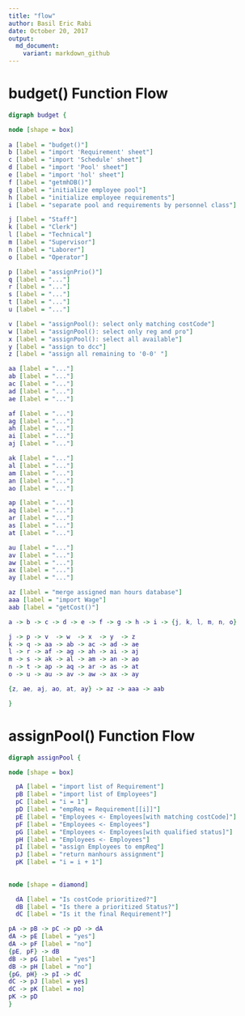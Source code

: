 ```yaml
---
title: "flow"
author: Basil Eric Rabi
date: October 20, 2017
output:
  md_document:
    variant: markdown_github
---
```


# budget() Function Flow
```dot
digraph budget {

node [shape = box]
  
a [label = "budget()"]
b [label = "import 'Requirement' sheet"]
c [label = "import 'Schedule' sheet"]
d [label = "import 'Pool' sheet"]
e [label = "import 'hol' sheet"]
f [label = "getmhDB()"]
g [label = "initialize employee pool"]
h [label = "initialize employee requirements"]
i [label = "separate pool and requirements by personnel class"]

j [label = "Staff"]
k [label = "Clerk"]
l [label = "Technical"]
m [label = "Supervisor"]
n [label = "Laborer"]
o [label = "Operator"]

p [label = "assignPrio()"]
q [label = "..."]
r [label = "..."]
s [label = "..."]
t [label = "..."]
u [label = "..."]

v [label = "assignPool(): select only matching costCode"]
w [label = "assignPool(): select only reg and pro"]
x [label = "assignPool(): select all available"]
y [label = "assign to dcc"]
z [label = "assign all remaining to '0-0' "]

aa [label = "..."]
ab [label = "..."]
ac [label = "..."]
ad [label = "..."]
ae [label = "..."]

af [label = "..."]
ag [label = "..."]
ah [label = "..."]
ai [label = "..."]
aj [label = "..."]

ak [label = "..."]
al [label = "..."]
am [label = "..."]
an [label = "..."]
ao [label = "..."]

ap [label = "..."]
aq [label = "..."]
ar [label = "..."]
as [label = "..."]
at [label = "..."]

au [label = "..."]
av [label = "..."]
aw [label = "..."]
ax [label = "..."]
ay [label = "..."]

az [label = "merge assigned man hours database"]
aaa [label = "import Wage"]
aab [label = "getCost()"]

a -> b -> c -> d -> e -> f -> g -> h -> i -> {j, k, l, m, n, o}

j -> p -> v  -> w  -> x  -> y  -> z
k -> q -> aa -> ab -> ac -> ad -> ae
l -> r -> af -> ag -> ah -> ai -> aj
m -> s -> ak -> al -> am -> an -> ao
n -> t -> ap -> aq -> ar -> as -> at
o -> u -> au -> av -> aw -> ax -> ay

{z, ae, aj, ao, at, ay} -> az -> aaa -> aab

}
```

# assignPool() Function Flow
```dot
digraph assignPool {

node [shape = box]

  pA [label = "import list of Requirement"]
  pB [label = "import list of Employees"]
  pC [label = "i = 1"]
  pD [label = "empReq = Requirement[[i]]"]
  pE [label = "Employees <- Employees[with matching costCode]"]
  pF [label = "Employees <- Employees"]
  pG [label = "Employees <- Employees[with qualified status]"]
  pH [label = "Employees <- Employees"]
  pI [label = "assign Employees to empReq"]
  pJ [label = "return manhours assignment"]
  pK [label = "i = i + 1"]
  
  
node [shape = diamond]

  dA [label = "Is costCode prioritized?"]
  dB [label = "Is there a prioritized Status?"]
  dC [label = "Is it the final Requirement?"]

pA -> pB -> pC -> pD -> dA
dA -> pE [label = "yes"]
dA -> pF [label = "no"]
{pE, pF} -> dB
dB -> pG [label = "yes"]
dB -> pH [label = "no"]
{pG, pH} -> pI -> dC
dC -> pJ [label = yes]
dC -> pK [label = no]
pK -> pD
}
```
